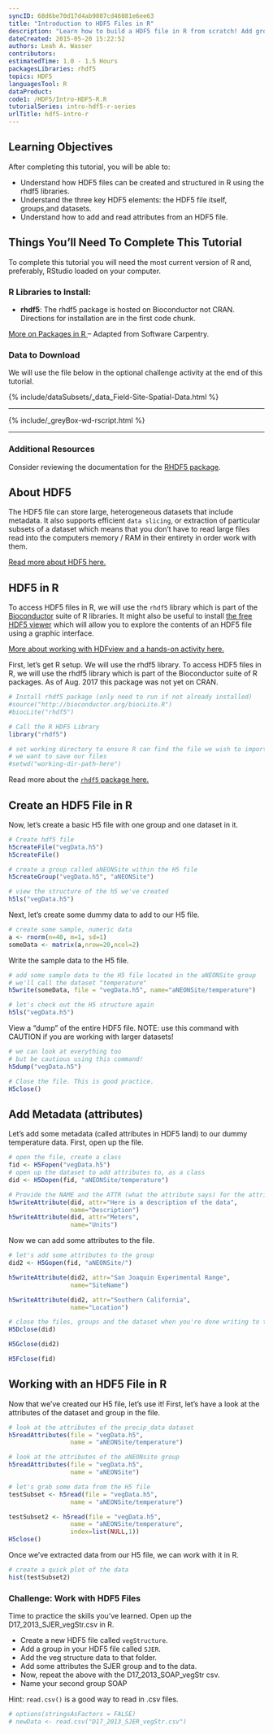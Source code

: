 ```yaml
---
syncID: 68d6be70d17d4ab9807cd46081e6ee63
title: "Introduction to HDF5 Files in R"
description: "Learn how to build a HDF5 file in R from scratch! Add groups, datasets and attributes. Read data out from the file."
dateCreated: 2015-05-20 15:22:52
authors: Leah A. Wasser
contributors:
estimatedTime: 1.0 - 1.5 Hours
packagesLibraries: rhdf5
topics: HDF5
languagesTool: R
dataProduct:
code1: /HDF5/Intro-HDF5-R.R
tutorialSeries: intro-hdf5-r-series
urlTitle: hdf5-intro-r
---
```


<div id="ds-objectives" markdown="1">

## Learning Objectives
After completing this tutorial, you will be able to:

* Understand how HDF5 files can be created and structured in R using the 
rhdf5 libraries.
* Understand the three key HDF5 elements: the HDF5 file itself, groups,and datasets.
* Understand how to add and read attributes from an HDF5 file.


## Things You’ll Need To Complete This Tutorial
To complete this tutorial you will need the most current version of R and, 
preferably, RStudio loaded on your computer.

### R Libraries to Install:

* **rhdf5**: The rhdf5 package is hosted on Bioconductor not CRAN. Directions for installation are in the first code chunk. 

<a href="{{ site.baseurl }}/packages-in-r" target="_blank"> More on Packages in R </a>– Adapted from Software Carpentry.

### Data to Download

We will use the file below in the optional challenge activity at the end of this 
tutorial.

{% include/dataSubsets/_data_Field-Site-Spatial-Data.html %}

***
{% include/_greyBox-wd-rscript.html %} 

***

### Additional Resources

Consider reviewing the documentation for the 
<a href="http://www.bioconductor.org/packages/release/bioc/manuals/rhdf5/man/rhdf5.pdf" target="_blank">RHDF5 package</a>.

</div>


## About HDF5
The HDF5 file can store large, heterogeneous datasets that include metadata. It 
also supports efficient `data slicing`, or extraction of particular subsets of a 
dataset which means that you don't have to read  large files read into the 
computers memory / RAM in their entirety in order work with them. 

<a href="/about-hdf5" target="_blank">Read more about HDF5 here.</a>


## HDF5 in R

To access HDF5 files in R, we will use the `rhdf5` library which is part of 
the <a href="http://www.bioconductor.org" target="_blank">Bioconductor</a> 
suite of R libraries. It might also be useful to install 
<a href="http://www.hdfgroup.org/products/java/hdfview/" target="_blank">the 
free HDF5 viewer</a> 
which will allow you to explore the contents of an HDF5 file using a graphic interface.

<a href="/explore-data-hdfview/" target="_blank">More about working with HDFview and a hands-on activity here.</a>


First, let's get R setup. We will use the rhdf5 library. To access HDF5 files in 
R, we will use the rhdf5 library which is part of the Bioconductor suite of R 
packages. As of Aug. 2017 this package was not yet on CRAN. 

```r

# Install rhdf5 package (only need to run if not already installed)
#source("http://bioconductor.org/biocLite.R")
#biocLite("rhdf5")

# Call the R HDF5 Library
library("rhdf5")

# set working directory to ensure R can find the file we wish to import and where
# we want to save our files
#setwd("working-dir-path-here")

```

Read more about the 
<a href="http://www.bioconductor.org/packages/release/bioc/vignettes/rhdf5/inst/doc/rhdf5.pdf" target="_blank"> `rhdf5` package here.</a>

## Create an HDF5 File in R

Now, let's create a basic H5 file with one group and one dataset in it. 

```r

# Create hdf5 file
h5createFile("vegData.h5")
h5createFile()

# create a group called aNEONSite within the H5 file
h5createGroup("vegData.h5", "aNEONSite")

# view the structure of the h5 we've created
h5ls("vegData.h5")
```

Next, let's create some dummy data to add to our H5 file.

```r
# create some sample, numeric data 
a <- rnorm(n=40, m=1, sd=1) 
someData <- matrix(a,nrow=20,ncol=2)
```

Write the sample data to the H5 file.

```r

# add some sample data to the H5 file located in the aNEONSite group
# we'll call the dataset "temperature"
h5write(someData, file = "vegData.h5", name="aNEONSite/temperature")

# let's check out the H5 structure again
h5ls("vegData.h5")

```

View a "dump" of the entire HDF5 file. NOTE: use this command with CAUTION if you
are working with larger datasets!

``` r

# we can look at everything too 
# but be cautious using this command!
h5dump("vegData.h5")

# Close the file. This is good practice.
H5close()

```


## Add Metadata (attributes)

Let's add some metadata (called attributes in HDF5 land) to our dummy temperature
data. First, open up the file.

```r

# open the file, create a class
fid <- H5Fopen("vegData.h5")
# open up the dataset to add attributes to, as a class
did <- H5Dopen(fid, "aNEONSite/temperature")

# Provide the NAME and the ATTR (what the attribute says) for the attribute.
h5writeAttribute(did, attr="Here is a description of the data",
                 name="Description")
h5writeAttribute(did, attr="Meters",
                 name="Units")

```

Now we can add some attributes to the file. 

``` r
# let's add some attributes to the group
did2 <- H5Gopen(fid, "aNEONSite/")

h5writeAttribute(did2, attr="San Joaquin Experimental Range",
                 name="SiteName")

h5writeAttribute(did2, attr="Southern California",
                 name="Location")

# close the files, groups and the dataset when you're done writing to them!
H5Dclose(did)

H5Gclose(did2)

H5Fclose(fid)

```

## Working with an HDF5 File in R

Now that we've created our H5 file, let's use it! First, let's have a look at 
the attributes of the dataset and group in the file.

```r

# look at the attributes of the precip_data dataset
h5readAttributes(file = "vegData.h5", 
                 name = "aNEONSite/temperature")

# look at the attributes of the aNEONsite group
h5readAttributes(file = "vegData.h5", 
                 name = "aNEONSite")

# let's grab some data from the H5 file
testSubset <- h5read(file = "vegData.h5", 
                 name = "aNEONSite/temperature")

testSubset2 <- h5read(file = "vegData.h5", 
                 name = "aNEONSite/temperature",
                 index=list(NULL,1))
H5close()


```

Once we've extracted data from our H5 file, we can work with it
in R. 

``` r

# create a quick plot of the data
hist(testSubset2)

```

 <div id="ds-challenge" markdown="1">
### Challenge: Work with HDF5 Files

Time to practice the skills you've learned. Open up the D17_2013_SJER_vegStr.csv 
in R. 

* Create a new HDF5 file called `vegStructure`.
* Add a group in your HDF5 file called `SJER`. 
* Add the veg structure data to that folder.
* Add some attributes the SJER group and to the data. 
* Now, repeat the above with the D17_2013_SOAP_vegStr csv.
* Name your second group SOAP

Hint: `read.csv()` is a good way to read in .csv files. 

</div>

``` r

# options(stringsAsFactors = FALSE)
# newData <- read.csv("D17_2013_SJER_vegStr.csv")

```

